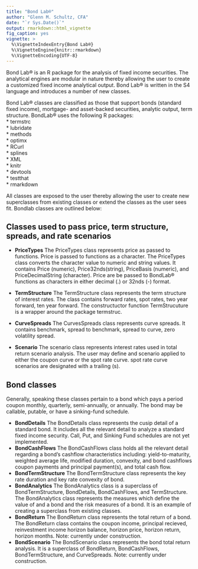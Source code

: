 ```yaml
---
title: "Bond Lab®"
author: "Glenn M. Schultz, CFA"
date: "`r Sys.Date()`"
output: rmarkdown::html_vignette
fig_caption: yes
vignette: >
  %\VignetteIndexEntry{Bond Lab®}
  %\VignetteEngine{knitr::rmarkdown}
  %\VignetteEncoding{UTF-8}
---
```


Bond Lab® is an R package for the analysis of fixed income securities.  The 
analytical engines are modular in nature thereby allowing the user to create
a customized fixed income analytical output.  Bond Lab® is written in the S4
language and introduces a number of new classes.  

Bond Lab® classes are classified as those that support bonds (standard fixed income), mortgage- and asset-backed securities, analytic output, term structure. BondLab®
uses the following R packages:  
* termstrc  
* lubridate  
* methods  
* optimx  
* RCurl  
* splines  
* XML  
* knitr  
* devtools  
* testthat  
* rmarkdown  

All classes are exposed to the user thereby allowing the user to create new 
superclasses from existing classes or extend the classes as the user sees fit.  Bondlab classes are outlined below:


## Classes used to pass price, term structure, spreads, and rate scenarios  
 
* **PriceTypes**
  The PriceTypes class represents price as passed to functions. Price is passed
  to functions as a character.  The PriceTypes class converts the character value
  to numeric and string values. It contains Price (numeric), Price32nds(string),
  PriceBasis (numeric), and PriceDecimalString (character).  Price are be passed
  to BondLab® functions as characters in either decimal (.) or 32nds (-) format.

* **TermStructure**
  The TermStructure class represents the term structure of interest rates.  The 
  class contains forward rates, spot rates, two year forward, ten year forward.
  The constructuctor function TermStrucuture is a wrapper around the package 
  termstruc.

* **CurveSpreads**
  The CurvesSpreads class represents curve spreads.  It contains benchmark, 
  spread to benchmark, spread to curve, zero volatility spread.

* **Scenario**
  The scenario class represents interest rates used in total return scenario 
  analysis.  The user may define and scenario applied to either the coupon curve
  or the spot rate curve.  spot rate curve scenarios are designated with a trailing
  (s).

## Bond classes  
  Generally, speaking these classes pertain to a bond which pays a period coupon
  monthly, quarterly, semi-annually, or annually.  The bond may be callable, 
  putable, or have a sinking-fund schedule.  

* **BondDetails**
        The BondDetails class represents the cusip detail of a standard bond.  It
        includes all the relevant detail to analyze a standard fixed income
        security.  Call, Put, and Sinking Fund schedules are not yet implemented. 
* **BondCashFlows**
        The BondCashFlows class holds all the relevant detail regarding a bond's
        cashflow characteristics including: yield-to-maturity, weighted average
        life, modified duration, convexity, and bond cashflows coupon payments
        and principal payment(s), and total cash flow.
* **BondTermStructure**
        The BondTermStructure class represents the key rate duration and key rate
        convexity of bond.
*  **BondAnalytics**
        The BondAnalytics class is a superclass of BondTermStructure, BondDetails,
        BondCashFlows, and TermStructure.  The BondAnalytics class represents the
        measures which define the value of and a bond and the risk measures of a
        bond.  It is an example of creating a superclass from existing classes.
*   **BondReturn**
        The BondReturn class represents the total return of a bond.  The BondReturn
        class contains the coupon income, principal recieved, reinvestment income
        horizon balance, horizon price, horizon return, horizon months.  Note:
        currently under construction.
* **BondScenario**
        The BondScenario class represents the bond total return analysis.  It is
        a superclass of BondReturn, BondCashFlows, BondTermStructure, and 
        CurveSpreads.  Note: currently under construction.
